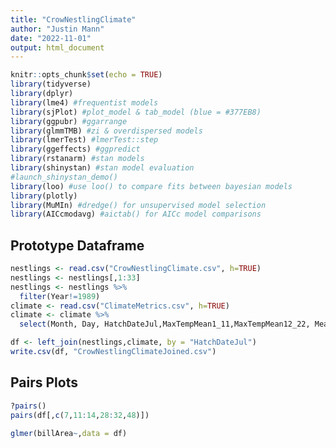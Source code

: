 ```yaml
---
title: "CrowNestlingClimate"
author: "Justin Mann"
date: "2022-11-01"
output: html_document
---
```


```r
knitr::opts_chunk$set(echo = TRUE)
library(tidyverse)
library(dplyr)
library(lme4) #frequentist models  
library(sjPlot) #plot_model & tab_model (blue = #377EB8)
library(ggpubr) #ggarrange
library(glmmTMB) #zi & overdispersed models
library(lmerTest) #lmerTest::step
library(ggeffects) #ggpredict
library(rstanarm) #stan models
library(shinystan) #stan model evaluation
#launch_shinystan_demo()
library(loo) #use loo() to compare fits between bayesian models
library(plotly)
library(MuMIn) #dredge() for unsupervised model selection
library(AICcmodavg) #aictab() for AICc model comparisons
```

## Prototype Dataframe

```r
nestlings <- read.csv("CrowNestlingClimate.csv", h=TRUE)
nestlings <- nestlings[,1:33]
nestlings <- nestlings %>% 
  filter(Year!=1989)
climate <- read.csv("ClimateMetrics.csv", h=TRUE)
climate <- climate %>% 
  select(Month, Day, HatchDateJul,MaxTempMean1_11,MaxTempMean12_22, MeanMaxTempIncubation,PrecipSum1_11,PrecipSum12_22,PrecipSumIncubation,GDDSum1_11,GDDSum12_22,GDDSumIncubation,CDDSum1_11,CDDSum12_22,CDDSumIncubation)
```

```r
df <- left_join(nestlings,climate, by = "HatchDateJul")
write.csv(df, "CrowNestlingClimateJoined.csv")
```


## Pairs Plots

```r
?pairs()
pairs(df[,c(7,11:14,28:32,48)])
```

```r
glmer(billArea~,data = df)
```

